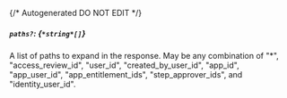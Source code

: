 {/* Autogenerated DO NOT EDIT  */}
##### `paths?`: *{`*string*[]`}*
A list of paths to expand in the response. May be any combination of "*", "access_review_id", "user_id", "created_by_user_id", "app_id", "app_user_id", "app_entitlement_ids", "step_approver_ids", and "identity_user_id".

